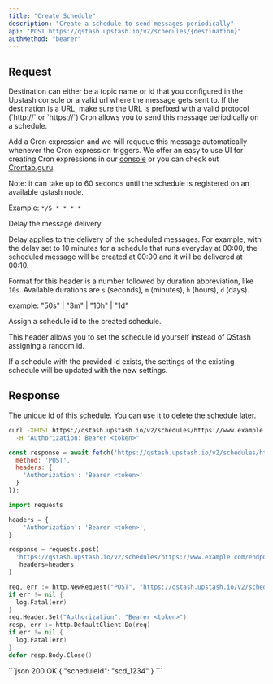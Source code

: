```yaml
---
title: "Create Schedule"
description: "Create a schedule to send messages periodically"
api: "POST https://qstash.upstash.io/v2/schedules/{destination}"
authMethod: "bearer"
---
```


## Request

<ParamField path="destination" type="string" required>
  Destination can either be a topic name or id that you configured in the
  Upstash console or a valid url where the message gets sent to.
  If the destination is a URL, make sure
  the URL is prefixed with a valid protocol (`http://` or `https://`)
</ParamField>

<ParamField header="Upstash-Cron" type="string" required>
Cron allows you to send this message periodically on a schedule.

Add a Cron expression and we will requeue this message automatically whenever
the Cron expression triggers. We offer an easy to use UI for creating Cron
expressions in our [console](https://console.upstash.com/qstash) or you can
check out [Crontab.guru](https://crontab.guru).

Note: it can take up to 60 seconds until the schedule is registered on an
available qstash node.

Example: `*/5 * * * *`
</ParamField>

<Snippet file="qstash-common-request.mdx" />

<ParamField header="Upstash-Delay" type="string" >
Delay the message delivery.

Delay applies to the delivery of the scheduled messages.
For example, with the delay set to 10 minutes for a schedule
that runs everyday at 00:00, the scheduled message will be
created at 00:00 and it will be delivered at 00:10.

Format for this header is a number followed by duration abbreviation, like
`10s`. Available durations are `s` (seconds), `m` (minutes), `h` (hours), `d`
(days).

example: "50s" | "3m" | "10h" | "1d"
</ParamField>

<ParamField header="Upstash-Schedule-Id" type="string" >
Assign a schedule id to the created schedule.

This header allows you to set the schedule id yourself instead of QStash assigning
a random id.

If a schedule with the provided id exists, the settings of the existing schedule
will be updated with the new settings.
</ParamField>

## Response

<ResponseField name="scheduleId" type="string" required>
  The unique id of this schedule. You can use it to delete the schedule later.
</ResponseField>

<RequestExample>

```sh curl
curl -XPOST https://qstash.upstash.io/v2/schedules/https://www.example.com/endpoint \
  -H "Authorization: Bearer <token>"
```

```js Node
const response = await fetch('https://qstash.upstash.io/v2/schedules/https://www.example.com/endpoint', {
  method: 'POST',
  headers: {
    'Authorization': 'Bearer <token>'
  }
});
```

```python Python
import requests

headers = {
    'Authorization': 'Bearer <token>',
}

response = requests.post(
  'https://qstash.upstash.io/v2/schedules/https://www.example.com/endpoint',
   headers=headers
)
```

```go Go 
req, err := http.NewRequest("POST", "https://qstash.upstash.io/v2/schedules/https://www.example.com/endpoint", nil)
if err != nil {
  log.Fatal(err)
}
req.Header.Set("Authorization", "Bearer <token>")
resp, err := http.DefaultClient.Do(req)
if err != nil {
  log.Fatal(err)
}
defer resp.Body.Close()
```

</RequestExample>

<ResponseExample>
```json 200 OK
{
  "scheduleId": "scd_1234"
}
```

</ResponseExample>
